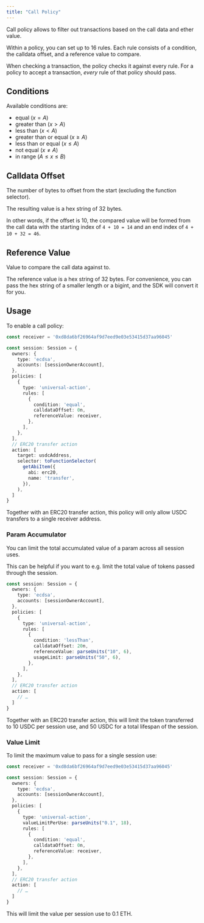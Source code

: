 ```yaml
---
title: "Call Policy"
---
```


Call policy allows to filter out transactions based on the call data and ether value.

Within a policy, you can set up to 16 rules. Each rule consists of a condition, the calldata offset, and a reference value to compare.

When checking a transaction, the policy checks it against every rule. For a policy to accept a transaction, *every* rule of that policy should pass.

## Conditions

Available conditions are:

* equal ($x = A$)
* greater than ($x > A$)
* less than ($x < A$)
* greater than or equal ($x \geq A$)
* less than or equal ($x \leq A$)
* not equal ($x \neq A$)
* in range ($A \leq x \leq B$)

## Calldata Offset

The number of bytes to offset from the start (excluding the function selector).

The resulting value is a hex string of 32 bytes.

In other words, if the offset is 10, the compared value will be formed from the call data with the starting index of `4 + 10 = 14` and an end index of `4 + 10 + 32 = 46`.

## Reference Value

Value to compare the call data against to.

The reference value is a hex string of 32 bytes. For convenience, you can pass the hex string of a smaller length or a bigint, and the SDK will convert it for you.

## Usage

To enable a call policy:

```ts {8-19}
const receiver = '0xd8da6bf26964af9d7eed9e03e53415d37aa96045'

const session: Session = {
  owners: {
    type: 'ecdsa',
    accounts: [sessionOwnerAccount],
  },
  policies: [
    {
      type: 'universal-action',
      rules: [
        {
          condition: 'equal',
          calldataOffset: 0n,
          referenceValue: receiver,
        },
      ],
    },
  ],
  // ERC20 transfer action
  action: [
    target: usdcAddress,
    selector: toFunctionSelector(
      getAbiItem({
        abi: erc20,
        name: 'transfer',
      }),
    ),
  ]
}
```

Together with an ERC20 transfer action, this policy will only allow USDC transfers to a single receiver address.

### Param Accumulator

You can limit the total accumulated value of a param across all session uses.

This can be helpful if you want to e.g. limit the total value of tokens passed through the session.

```ts {6-18}
const session: Session = {
  owners: {
    type: 'ecdsa',
    accounts: [sessionOwnerAccount],
  },
  policies: [
    {
      type: 'universal-action',
      rules: [
        {
          condition: 'lessThan',
          calldataOffset: 20n,
          referenceValue: parseUnits("10", 6),
          usageLimit: parseUnits("50", 6),
        },
      ],
    },
  ],
  // ERC20 transfer action
  action: [
    // …
  ]
}
```

Together with an ERC20 transfer action, this will limit the token transferred to 10 USDC per session use, and 50 USDC for a total lifespan of the session.

### Value Limit

To limit the maximum value to pass for a single session use:

```ts {11}
const receiver = '0xd8da6bf26964af9d7eed9e03e53415d37aa96045'

const session: Session = {
  owners: {
    type: 'ecdsa',
    accounts: [sessionOwnerAccount],
  },
  policies: [
    {
      type: 'universal-action',
      valueLimitPerUse: parseUnits("0.1", 18),
      rules: [
        {
          condition: 'equal',
          calldataOffset: 0n,
          referenceValue: receiver,
        },
      ],
    },
  ],
  // ERC20 transfer action
  action: [
    // …
  ]
}
```

This will limit the value per session use to 0.1 ETH.
